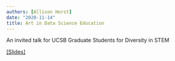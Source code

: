 ```yaml
---
authors: [Allison Horst]
date: "2020-11-14"
title: Art in Data Science Education
---
```


An invited talk for UCSB Graduate Students for Diversity in STEM

[[Slides]](https://docs.google.com/presentation/d/e/2PACX-1vRf4phtJr2uzC3oQKFElV_36uxBjsoYJJXOXJzyIeDBRPW1czyRU9EjfSy8s7ThW3g8RPw5VbxtEnnX/pub?start=false&loop=false&delayms=3000)
